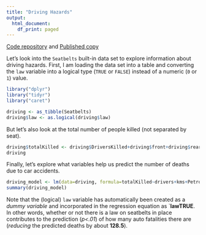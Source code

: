 ```yaml
---
title: "Driving Hazards"
output:
  html_document:
    df_print: paged
---
```

[Code repository](https://github.com/introdsci/DrivingHazards) and [Published copy](https://introdsci.github.io/DrivingHazards/)

Let's look into the `Seatbelts` built-in data set to explore information about driving hazards. First, I am loading the data set into a table and converting the `law` variable into a logical type (`TRUE` or `FALSE`) instead of a numeric (`0` or `1`) value.

```r
library("dplyr")
library("tidyr")
library("caret")

driving <- as_tibble(Seatbelts)
driving$law <- as.logical(driving$law)
```

But let's also look at the total number of people killed (not separated by seat).

```r
driving$totalKilled <- driving$DriversKilled+driving$front+driving$rear
driving
```

Finally, let's explore what variables help us predict the number of deaths due to car accidents.

```r
driving_model <- lm(data=driving, formula=totalKilled~drivers+kms+PetrolPrice+law)
summary(driving_model)
```

Note that the (logical) `law` variable has automatically been created as a *dummy variable* and incorporated in the regression equation as `**lawTRUE**. In other words, whether or not there is a law on seatbelts in place contributes to the prediction (*p<.01*) of how many auto fatalities there are (*reducing* the predicted deaths by about **128.5**).
